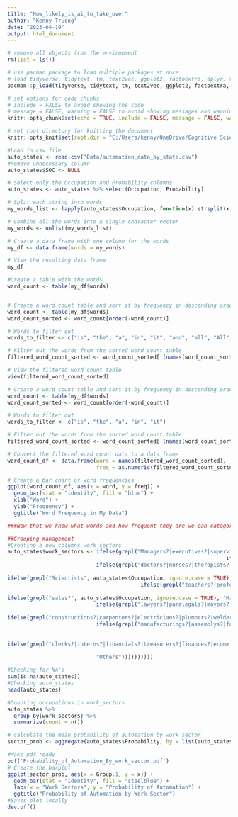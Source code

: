 ```yaml
---
title: "How_likely_is_ai_to_take_over"
author: "Kenny Truong"
date: "2023-04-19"
output: html_document
---
```

```r
# remove all objects from the environment
rm(list = ls())

# use pacman package to load multiple packages at once
# load tidyverse, tidytext, tm, text2vec, ggplot2, factoextra, dplyr, textstem and SnowballC
pacman::p_load(tidyverse, tidytext, tm, text2vec, ggplot2, factoextra, dplyr, textstem, SnowballC)

# set options for code chunks
# include = FALSE to avoid showing the code
# message = FALSE, warning = FALSE to avoid showing messages and warnings
knitr::opts_chunk$set(echo = TRUE, include = FALSE, message = FALSE, warning = FALSE)

# set root directory for knitting the document
knitr::opts_knit$set(root.dir = "C:/Users/kenny/OneDrive/Cognitive Science_22/2.sem/Applied Cognitive Science/How_likely_is_ai_to_take_over/Data")
```


```r
#Load in csv file
auto_states <- read.csv("Data/automation_data_by_state.csv")
#Remove unnecessary column
auto_states$SOC <- NULL
```


```r
# Select only the Occupation and Probability columns
auto_states <- auto_states %>% select(Occupation, Probability)

# Split each string into words
my_words_list <- lapply(auto_states$Occupation, function(x) strsplit(x, " ")[[1]])

# Combine all the words into a single character vector
my_words <- unlist(my_words_list)

# Create a data frame with one column for the words
my_df <- data.frame(words = my_words)

# View the resulting data frame
my_df

#Create a table with the words
word_count <- table(my_df$words)


# Create a word count table and sort it by frequency in descending order
word_count <- table(my_df$words)
word_count_sorted <- word_count[order(-word_count)]

# Words to filter out
words_to_filter <- c("is", "the", "a", "in", "it", "and", "all", "All", "of")

# Filter out the words from the sorted word count table
filtered_word_count_sorted <- word_count_sorted[!(names(word_count_sorted) %in% words_to_filter)]

# View the filtered word count table
view(filtered_word_count_sorted)
```



```r
# Create a word count table and sort it by frequency in descending order
word_count <- table(my_df$words)
word_count_sorted <- word_count[order(-word_count)]

# Words to filter out
words_to_filter <- c("is", "the", "a", "in", "it")

# Filter out the words from the sorted word count table
filtered_word_count_sorted <- word_count_sorted[!(names(word_count_sorted) %in% words_to_filter)]

# Convert the filtered word count data to a data frame
word_count_df <- data.frame(word = names(filtered_word_count_sorted),
                            freq = as.numeric(filtered_word_count_sorted))

# Create a bar chart of word frequencies
ggplot(word_count_df, aes(x = word, y = freq)) +
  geom_bar(stat = "identity", fill = "blue") +
  xlab("Word") +
  ylab("Frequency") +
  ggtitle("Word Frequency in My Data")
```

```r
###Now that we know what words and how frequent they are we can categorize the words into their respective work sectors

##Grouping management
#Creating a new columns work_sectors
auto_states$work_sectors <- ifelse(grepl("Managers?|executives?|supervisors?|directors?|administrators?|assistants?|coordinators?|auditors?|chiefs?|presidents?", auto_states$Occupation, ignore.case = TRUE), "Management",
                                                                     ifelse(grepl("machines?|technicians?|operators?|equipments?|computers?", auto_states$Occupation, ignore.case = TRUE), "Technology",
                            ifelse(grepl("doctors?|nurses?|therapists?|pharmacists?|physicians?|surgeons?|dentists?|veterinarians?|clinicals?|healths?|orthondists?|medicals?", auto_states$Occupation, ignore.case = TRUE), "Healthcare",
                                   
ifelse(grepl("Scientists", auto_states$Occupation, ignore.case = TRUE), "Research",
                                          ifelse(grepl("teachers?|professors?|instructors?|counselors?|librarians?|educationals?|journalists?|researchers?|principals?|tutors?", auto_states$Occupation, ignore.case = TRUE), "Education",
                                   
ifelse(grepl("sales?", auto_states$Occupation, ignore.case = TRUE), "Marketing",
                            ifelse(grepl("lawyers?|paralegals?|mayors?|councilpersons?|attorneys?|corporates?", auto_states$Occupation, ignore.case = TRUE), "Legal",
                                   
ifelse(grepl("constructions?|carpenters?|electricians?|plumbers?|welders?", auto_states$Occupation, ignore.case = TRUE), "Construction",
                            ifelse(grepl("manufacturings?|assemblys?|fabrications?|productions?|printings?|operators?|inspectors?|engineernigs?|mechanics?|", auto_states$Occupation, ignore.case = TRUE), "Manufacturing",
                                   
       
ifelse(grepl("clerks?|interns?|financials?|treasurers?|finances?|econmists?|budgets?|advisors?", auto_states$Occupation, ignore.case = TRUE), "Finances",
       
                            "Others"))))))))))

#Checking for NA's
sum(is.na(auto_states))
#Checking auto_states
head(auto_states)
```

```r
#Counting occupations in work_sectors
auto_states %>%
  group_by(work_sectors) %>%
  summarize(count = n())
```

```r
# calculate the mean probability of automation by work sector
sector_prob <- aggregate(auto_states$Probability, by = list(auto_states$work_sectors), FUN = mean)

#Make pdf ready
pdf('Probability_of_Automation_By_work_sector.pdf')
# Create the barplot
ggplot(sector_prob, aes(x = Group.1, y = x)) + 
  geom_bar(stat = "identity", fill = "steelblue") +
  labs(x = "Work Sectors", y = "Probability of Automation") +
  ggtitle("Probability of Automation by Work Sector")
#Saves plot locally
dev.off()
```






